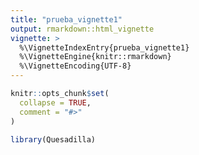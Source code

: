 ```yaml
---
title: "prueba_vignette1"
output: rmarkdown::html_vignette
vignette: >
  %\VignetteIndexEntry{prueba_vignette1}
  %\VignetteEngine{knitr::rmarkdown}
  %\VignetteEncoding{UTF-8}
---
```


```r
knitr::opts_chunk$set(
  collapse = TRUE,
  comment = "#>"
)
```

```r
library(Quesadilla)
```
